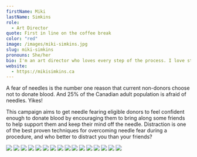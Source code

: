 ```yaml
---
firstName: Miki
lastName: Simkins
role:
  - Art Director
quote: First in line on the coffee break
color: "red"
image: /images/miki-simkins.jpg
slug: miki-simkins
pronouns: She/her
bio: I'm an art director who loves every step of the process. I love storytelling, design, photography, illustration, and putting it all together.
website:
  - https://mikisimkins.ca
---
```



A fear of needles is the number one reason that current non-donors choose not to donate blood. And 25% of the Canadian adult population is afraid of needles. Yikes!

This campaign aims to get needle fearing eligible donors to feel confident enough to donate blood by encouraging them to bring along some friends to help support them and keep their mind off the needle. Distraction is one of the best proven techniques for overcoming needle fear during a procedure, and who better to distract you than your friends?

![](/media/miki-simkins/1.webp)
![](/media/miki-simkins/2.webp)
![](/media/miki-simkins/3.webp)
![](/media/miki-simkins/4.webp)
![](/media/miki-simkins/4.5.gif)
![](/media/miki-simkins/5.webp)
![](/media/miki-simkins/6.webp)
![](/media/miki-simkins/7.webp)
![](/media/miki-simkins/7.5.webp)
![](/media/miki-simkins/8.webp)
![](/media/miki-simkins/8.5.gif)
![](/media/miki-simkins/9.webp)
![](/media/miki-simkins/10.webp)
![](/media/miki-simkins/11.webp)
![](/media/miki-simkins/12.webp)
![](/media/miki-simkins/13.webp)

<YoutubeEmbed id="4Hc02GHYg9Q" />
<YoutubeEmbed id="k1kiYkGlhGU" />
<YoutubeEmbed id="Lp_RGI0qKL8" />
